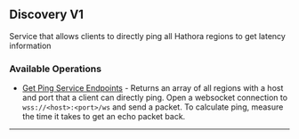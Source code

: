 
## Discovery V1
Service that allows clients to directly ping all Hathora regions to get latency information

### Available Operations

* [Get Ping Service Endpoints](/typescript/discovery_v1/get_ping_service_endpoints) - Returns an array of all regions with a host and port that a client can directly ping. Open a websocket connection to `wss://<host>:<port>/ws` and send a packet. To calculate ping, measure the time it takes to get an echo packet back.

---
<GetPingServiceEndpoints />
